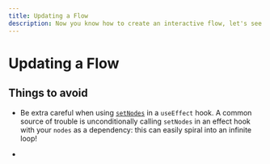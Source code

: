 ```yaml
---
title: Updating a Flow
description: Now you know how to create an interactive flow, let's see how to dynamically update nodes and edges.
---
```


# Updating a Flow

## Things to avoid

- Be extra careful when using [`setNodes`](/reference/types/ReactFlowInstance#setnodes)
  in a `useEffect` hook. A common source of trouble is unconditionally calling
  `setNodes` in an effect hook with your `nodes` as a dependency: this can easily
  spiral into an infinite loop!

-
